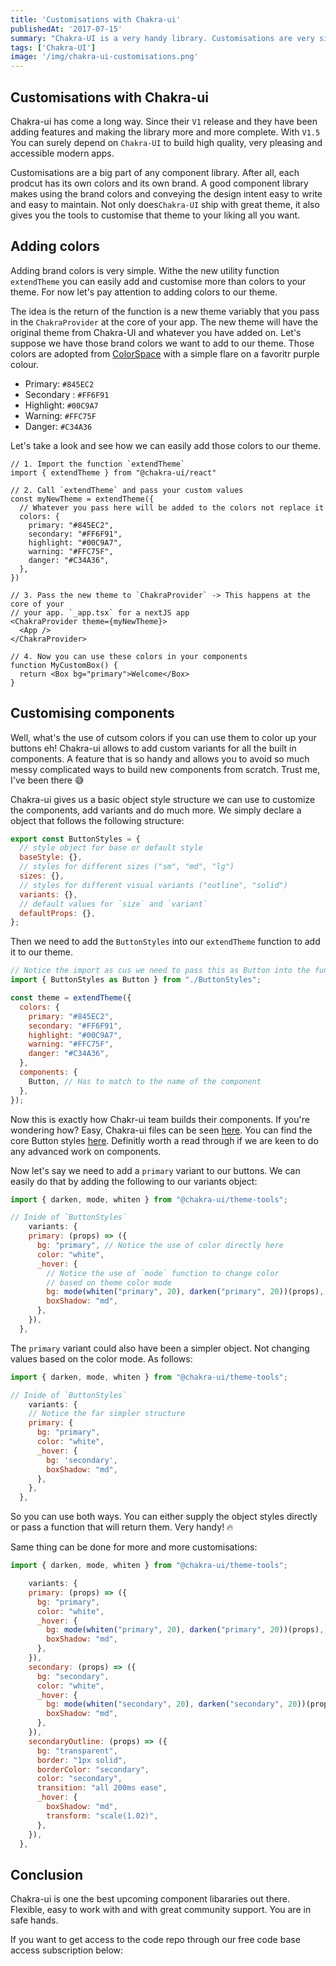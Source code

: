 ```yaml
---
title: 'Customisations with Chakra-ui'
publishedAt: '2017-07-15'
summary: "Chakra-UI is a very handy library. Customisations are very simple to make. You can add new colors, customize components and more. In this article I'll show you how to..."
tags: ['Chakra-UI']
image: '/img/chakra-ui-customisations.png'
---
```


## Customisations with Chakra-ui

Chakra-ui has come a long way. Since their `V1` release and they have been adding features and making the library more and more complete. With `V1.5` You can surely depend on `Chakra-UI` to build high quality, very pleasing and accessible modern apps. 

Customisations are a big part of any component library. After all, each prodcut has its own colors and its own brand. A good component library makes using the brand colors and conveying the design intent easy to write and easy to maintain. Not only does`Chakra-UI` ship with great theme, it also gives you the tools to customise that theme to your liking all you want. 

## Adding colors

Adding brand colors is very simple. Withe the new utility function `extendTheme` you can easily add and customise more than colors to your theme. For now let's pay attention to adding colors to our theme. 

The idea is the return of the function is a new theme variably that you pass in the `ChakraProvider` at the core of your app. The new theme will have the original theme from Chakra-UI and whatever you have added on. Let's suppose we have those brand colors we want to add to our theme. Those colors are adopted from [ColorSpace](https://mycolor.space/?hex=%23845EC2&sub=1) with a simple flare on a favoritr purple colour. 

- Primary: `#845EC2`
- Secondary : `#FF6F91`
- Highlight: `#00C9A7`
- Warning: `#FFC75F`
- Danger: `#C34A36`

Let's take a look and see how we can easily add those colors to our theme. 

```jsx{8,9,10,11,12}
// 1. Import the function `extendTheme`
import { extendTheme } from "@chakra-ui/react"

// 2. Call `extendTheme` and pass your custom values
const myNewTheme = extendTheme({
  // Whatever you pass here will be added to the colors not replace it
  colors: { 
    primary: "#845EC2",
    secondary: "#FF6F91",
    highlight: "#00C9A7",
    warning: "#FFC75F",
    danger: "#C34A36",
  },
})

// 3. Pass the new theme to `ChakraProvider` -> This happens at the core of your 
// your app. `_app.tsx` for a nextJS app
<ChakraProvider theme={myNewTheme}>
  <App />
</ChakraProvider>

// 4. Now you can use these colors in your components
function MyCustomBox() {
  return <Box bg="primary">Welcome</Box>
}
```

## Customising components

Well, what's the use of cutsom colors if you can use them to color up your buttons eh! Chakra-ui allows to add custom variants for all the built in components. A feature that is so handy and allows you to avoid so much messy complicated ways to build new components from scratch. Trust me, I've been there 😅

Chakra-ui gives us a basic object style structure we can use to customize the components, add variants and do much more. We simply declare a object that follows the following structure:

```javascript
export const ButtonStyles = {
  // style object for base or default style
  baseStyle: {},
  // styles for different sizes ("sm", "md", "lg")
  sizes: {},
  // styles for different visual variants ("outline", "solid")
  variants: {},
  // default values for `size` and `variant`
  defaultProps: {},
};

```

Then we need to add the `ButtonStyles` into our `extendTheme` function to add it to our theme. 

```javascript
// Notice the import as cus we need to pass this as Button into the function
import { ButtonStyles as Button } from "./ButtonStyles";

const theme = extendTheme({
  colors: {
    primary: "#845EC2",
    secondary: "#FF6F91",
    highlight: "#00C9A7",
    warning: "#FFC75F",
    danger: "#C34A36",
  },
  components: {
    Button, // Has to match to the name of the component
  },
});
```

Now this is exactly how Chakr-ui team builds their components. If you're wondering how? Easy, Chakra-ui files can be seen [here](https://github.com/chakra-ui/chakra-ui/tree/main/packages/theme/src/components). You can find the core Button styles [here](https://github.com/chakra-ui/chakra-ui/blob/main/packages/theme/src/components/button.ts). Definitly worth a read through if we are keen to do any advanced work on components. 

Now let's say we need to add a `primary` variant to our buttons. We can easily do that by adding the following to our variants object:

```javascript
import { darken, mode, whiten } from "@chakra-ui/theme-tools";

// Inide of `ButtonStyles`
	variants: {
    primary: (props) => ({
      bg: "primary", // Notice the use of color directly here
      color: "white",
      _hover: {
        // Notice the use of `mode` function to change color 
        // based on theme color mode
        bg: mode(whiten("primary", 20), darken("primary", 20))(props),
        boxShadow: "md",
      },
    }),
  },
```

The `primary` variant could also have been a simpler object. Not changing values based on the color mode. As follows:

```javascript
import { darken, mode, whiten } from "@chakra-ui/theme-tools";

// Inide of `ButtonStyles`
	variants: {
    // Notice the far simpler structure
    primary: {
      bg: "primary",
      color: "white",
      _hover: {
        bg: 'secondary',
        boxShadow: "md",
      },
    },
  },
```

So you can use both ways. You can either supply the object styles directly or pass a function that will return them. Very handy! 🔥

Same thing can be done for more and more customisations:

```javascript
import { darken, mode, whiten } from "@chakra-ui/theme-tools";

	variants: {
    primary: (props) => ({
      bg: "primary",
      color: "white",
      _hover: {
        bg: mode(whiten("primary", 20), darken("primary", 20))(props),
        boxShadow: "md",
      },
    }),
    secondary: (props) => ({
      bg: "secondary",
      color: "white",
      _hover: {
        bg: mode(whiten("secondary", 20), darken("secondary", 20))(props),
        boxShadow: "md",
      },
    }),
    secondaryOutline: (props) => ({
      bg: "transparent",
      border: "1px solid",
      borderColor: "secondary",
      color: "secondary",
      transition: "all 200ms ease",
      _hover: {
        boxShadow: "md",
        transform: "scale(1.02)",
      },
    }),
  },
```

## Conclusion

Chakra-ui is one the best upcoming component libararies out there. Flexible, easy to work with and with great community support. You are in safe hands.

If you want to get access to the code repo through our free code base access subscription below: 

